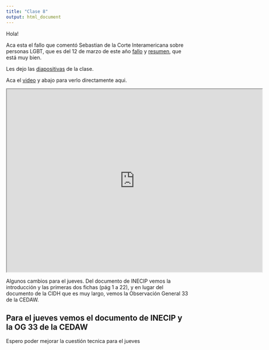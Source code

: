 ```yaml
---
title: "Clase 8"
output: html_document
---
```

Hola!

Aca esta el fallo que comentó Sebastian de la Corte Interamericana sobre personas LGBT, que es del 12 de marzo de este año [fallo](https://www.corteidh.or.cr/docs/casos/articulos/seriec_402_esp.pdf) y [resumen](https://www.corteidh.or.cr/docs/casos/articulos/resumen_402_esp.pdf), que está muy bien.


Les dejo las [diapositivas](https://ajlcclase8.netlify.app/#1) de la clase.

Aca el [video](https://drive.google.com/file/d/1gMdjkMrnFwGYut5I74xIUO2xENjW5B1Q/view?usp=sharing) y abajo para verlo directamente aqui.

<iframe src="https://drive.google.com/file/d/1gMdjkMrnFwGYut5I74xIUO2xENjW5B1Q/preview" width="700" height="500"></iframe>

Algunos cambios para el jueves. Del documento de INECIP vemos la introducción y las primeras dos fichas (pág 1 a 22), y en lugar del documento de la CIDH que es muy largo, vemos la Observación General 33 de la CEDAW. 

## Para el jueves vemos el documento de INECIP y la OG 33 de la CEDAW

Espero poder mejorar la cuestión tecnica para el jueves

